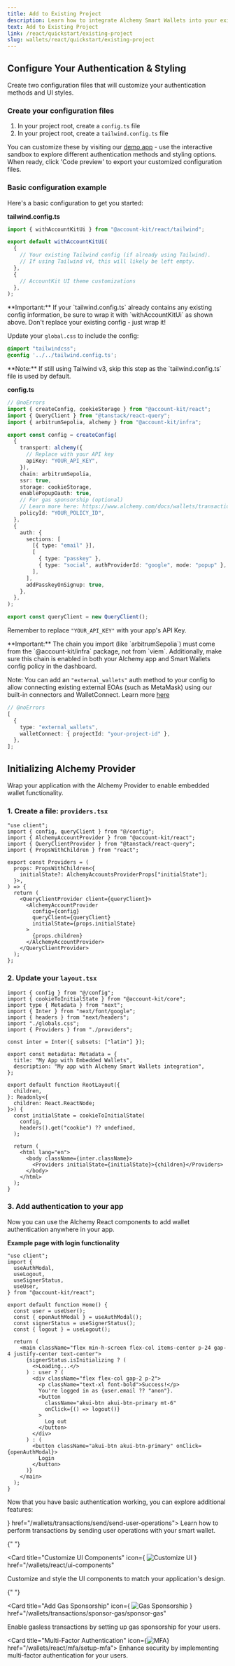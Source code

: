 ```yaml
---
title: Add to Existing Project
description: Learn how to integrate Alchemy Smart Wallets into your existing React application with embedded wallets and authentication.
text: Add to Existing Project
link: /react/quickstart/existing-project
slug: wallets/react/quickstart/existing-project
---
```


## Configure Your Authentication & Styling

Create two configuration files that will customize your authentication methods and UI styles.

### Create your configuration files

1. In your project root, create a `config.ts` file
2. In your project root, create a `tailwind.config.ts` file

You can customize these by visiting our [demo app](https://demo.alchemy.com/) - use the interactive sandbox to explore different authentication methods and styling options. When ready, click 'Code preview' to export your customized configuration files.

### Basic configuration example

Here's a basic configuration to get you started:

**tailwind.config.ts**

```ts tailwind.config.ts
import { withAccountKitUi } from "@account-kit/react/tailwind";

export default withAccountKitUi(
  {
    // Your existing Tailwind config (if already using Tailwind).
    // If using Tailwind v4, this will likely be left empty.
  },
  {
    // AccountKit UI theme customizations
  },
);
```

<Tip>
  **Important:** If your `tailwind.config.ts` already contains any existing
  config information, be sure to wrap it with `withAccountKitUi` as shown above.
  Don't replace your existing config - just wrap it!
</Tip>

Update your `global.css` to include the config:

```css global.css
@import "tailwindcss";
@config '../../tailwind.config.ts';
```

<Tip>
  **Note:** If still using Tailwind v3, skip this step as the
  `tailwind.config.ts` file is used by default.
</Tip>

**config.ts**

```ts twoslash src/config.ts
// @noErrors
import { createConfig, cookieStorage } from "@account-kit/react";
import { QueryClient } from "@tanstack/react-query";
import { arbitrumSepolia, alchemy } from "@account-kit/infra";

export const config = createConfig(
  {
    transport: alchemy({
      // Replace with your API key
      apiKey: "YOUR_API_KEY",
    }),
    chain: arbitrumSepolia,
    ssr: true,
    storage: cookieStorage,
    enablePopupOauth: true,
    // For gas sponsorship (optional)
    // Learn more here: https://www.alchemy.com/docs/wallets/transactions/sponsor-gas/sponsor-gas-evm
    policyId: "YOUR_POLICY_ID",
  },
  {
    auth: {
      sections: [
        [{ type: "email" }],
        [
          { type: "passkey" },
          { type: "social", authProviderId: "google", mode: "popup" },
        ],
      ],
      addPasskeyOnSignup: true,
    },
  },
);

export const queryClient = new QueryClient();
```

Remember to replace `"YOUR_API_KEY"` with your app's API Key.

<Tip>
  **Important:** The chain you import (like `arbitrumSepolia`) must come from
  the `@account-kit/infra` package, not from `viem`. Additionally, make sure
  this chain is enabled in both your Alchemy app and Smart Wallets config policy
  in the dashboard.
</Tip>

Note:
You can add an `"external_wallets"` auth method to your config to allow connecting existing external EOAs (such as MetaMask) using our built-in connectors and WalletConnect. Learn more [here](/wallets/react/login-methods/eoa-login)

```ts twoslash
// @noErrors
[
  {
    type: "external_wallets",
    walletConnect: { projectId: "your-project-id" },
  },
];
```

## Initializing Alchemy Provider

Wrap your application with the Alchemy Provider to enable embedded wallet functionality.

### 1. Create a file: `providers.tsx`

```tsx app/providers.tsx
"use client";
import { config, queryClient } from "@/config";
import { AlchemyAccountProvider } from "@account-kit/react";
import { QueryClientProvider } from "@tanstack/react-query";
import { PropsWithChildren } from "react";

export const Providers = (
  props: PropsWithChildren<{
    initialState?: AlchemyAccountsProviderProps["initialState"];
  }>,
) => {
  return (
    <QueryClientProvider client={queryClient}>
      <AlchemyAccountProvider
        config={config}
        queryClient={queryClient}
        initialState={props.initialState}
      >
        {props.children}
      </AlchemyAccountProvider>
    </QueryClientProvider>
  );
};
```

### 2. Update your `layout.tsx`

```tsx app/layout.tsx
import { config } from "@/config";
import { cookieToInitialState } from "@account-kit/core";
import type { Metadata } from "next";
import { Inter } from "next/font/google";
import { headers } from "next/headers";
import "./globals.css";
import { Providers } from "./providers";

const inter = Inter({ subsets: ["latin"] });

export const metadata: Metadata = {
  title: "My App with Embedded Wallets",
  description: "My app with Alchemy Smart Wallets integration",
};

export default function RootLayout({
  children,
}: Readonly<{
  children: React.ReactNode;
}>) {
  const initialState = cookieToInitialState(
    config,
    headers().get("cookie") ?? undefined,
  );

  return (
    <html lang="en">
      <body className={inter.className}>
        <Providers initialState={initialState}>{children}</Providers>
      </body>
    </html>
  );
}
```

### 3. Add authentication to your app

Now you can use the Alchemy React components to add wallet authentication anywhere in your app.

**Example page with login functionality**

```tsx app/page.tsx
"use client";
import {
  useAuthModal,
  useLogout,
  useSignerStatus,
  useUser,
} from "@account-kit/react";

export default function Home() {
  const user = useUser();
  const { openAuthModal } = useAuthModal();
  const signerStatus = useSignerStatus();
  const { logout } = useLogout();

  return (
    <main className="flex min-h-screen flex-col items-center p-24 gap-4 justify-center text-center">
      {signerStatus.isInitializing ? (
        <>Loading...</>
      ) : user ? (
        <div className="flex flex-col gap-2 p-2">
          <p className="text-xl font-bold">Success!</p>
          You're logged in as {user.email ?? "anon"}.
          <button
            className="akui-btn akui-btn-primary mt-6"
            onClick={() => logout()}
          >
            Log out
          </button>
        </div>
      ) : (
        <button className="akui-btn akui-btn-primary" onClick={openAuthModal}>
          Login
        </button>
      )}
    </main>
  );
}
```

Now that you have basic authentication working, you can explore additional features:

<CardGroup cols={2}>
  <Card title="Send User Operations" icon={<img src="https://static.alchemyapi.io/images/docs/right_arrow.svg" alt="Send User Operations"/>} href="/wallets/transactions/send/send-user-operations">
    Learn how to perform transactions by sending user operations with your smart wallet.
  </Card>

{" "}

<Card
  title="Customize UI Components"
  icon={
    <img
      src="https://static.alchemyapi.io/images/docs/right_arrow.svg"
      alt="Customize UI"
    />
  }
  href="/wallets/react/ui-components"
>
  Customize and style the UI components to match your application's design.
</Card>

{" "}

<Card
  title="Add Gas Sponsorship"
  icon={
    <img
      src="https://static.alchemyapi.io/images/docs/right_arrow.svg"
      alt="Gas Sponsorship"
    />
  }
  href="/wallets/transactions/sponsor-gas/sponsor-gas"
>
  Enable gasless transactions by setting up gas sponsorship for your users.
</Card>

  <Card title="Multi-Factor Authentication" icon={<img src="https://static.alchemyapi.io/images/docs/right_arrow.svg" alt="MFA"/>} href="/wallets/react/mfa/setup-mfa">
    Enhance security by implementing multi-factor authentication for your users.
  </Card>
</CardGroup>
